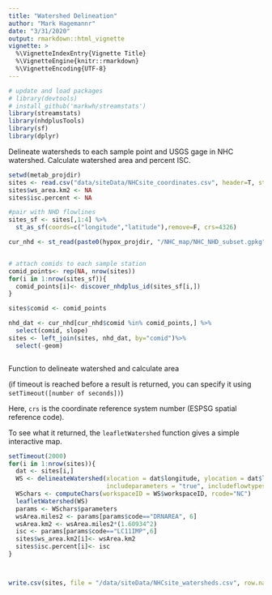 ```yaml
---
title: "Watershed Delineation"
author: "Mark Hagemannr"
date: "3/31/2020"
output: rmarkdown::html_vignette
vignette: >
  %\VignetteIndexEntry{Vignette Title}
  %\VignetteEngine{knitr::rmarkdown}
  %\VignetteEncoding{UTF-8}
---
```

```r
# update and load packages
# library(devtools)
# install_github('markwh/streamstats')
library(streamstats)
library(nhdplusTools)
library(sf)
library(dplyr)
```

Delineate watersheds to each sample point and USGS gage in NHC watershed. 
Calculate watershed area and percent ISC.

```r
setwd(metab_projdir)
sites <- read.csv("data/siteData/NHCsite_coordinates.csv", header=T, stringsAsFactors = F)
sites$ws_area.km2 <- NA
sites$isc.percent <- NA
```

```r
#pair with NHD flowlines
sites_sf <- sites[,1:4] %>% 
  st_as_sf(coords=c("longitude","latitude"),remove=F, crs=4326)

cur_nhd <- st_read(paste0(hypox_projdir, "/NHC_map/NHC_NHD_subset.gpkg")) 


# attach comids to each sample station
comid_points<- rep(NA, nrow(sites))
for(i in 1:nrow(sites_sf)){
  comid_points[i]<- discover_nhdplus_id(sites_sf[i,])  
}

sites$comid <- comid_points

nhd_dat <- cur_nhd[cur_nhd$comid %in% comid_points,] %>% 
  select(comid, slope)
sites <- left_join(sites, nhd_dat, by="comid")%>%
  select(-geom)



```

Function to delineate watershed and calculate area


(if timeout is reached before a result is returned, you can specify it using `setTimeout([number of seconds])`)

Here, `crs` is the coordinate reference system number (ESPSG spatial reference code). 

To see what it returned, the `leafletWatershed` function gives a simple interactive map.

```r
setTimeout(2000)
for(i in 1:nrow(sites)){
  dat <- sites[i,]
  WS <- delineateWatershed(xlocation = dat$longitude, ylocation = dat$latitude, crs = 4326, 
                           includeparameters = "true", includeflowtypes = "true" )
  WSchars <- computeChars(workspaceID = WS$workspaceID, rcode="NC")
  leafletWatershed(WS)
  params <- WSchars$parameters
  wsArea.miles2 <- params[params$code=="DRNAREA", 6]
  wsArea.km2 <- wsArea.miles2*(1.60934^2)  
  isc <- params[params$code=="LC11IMP",6]
  sites$ws_area.km2[i]<- wsArea.km2
  sites$isc.percent[i]<- isc
}



write.csv(sites, file = "/data/siteData/NHCsite_watersheds.csv", row.names=F)
```

